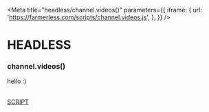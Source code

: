 
<Meta
  title="headless/channel.videos()"
  parameters={{
    iframe: {
      url: 'https://farmerless.com/scripts/channel.videos.js',
    },
  }}
/>

# HEADLESS
### channel.videos()
hello :)


<style>{`
  .script {
    border: 1px solid #000;
    padding: 1em;
    border-radius: 0.5em;
    color: black;
  }
`}</style>

<br />
<a className="script" href="./?path=/iframe/headless-channel-videos--page">
  SCRIPT
</a>
